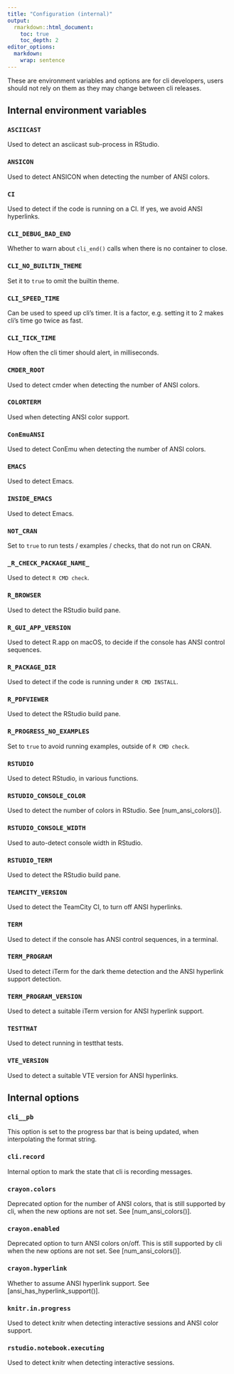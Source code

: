 ```yaml
---
title: "Configuration (internal)"
output:
  rmarkdown::html_document:
    toc: true
    toc_depth: 2
editor_options:
  markdown:
    wrap: sentence
---
```


These are environment variables and options are for cli developers, users
should not rely on them as they may change between cli releases.

## Internal environment variables

### `ASCIICAST`

Used to detect an asciicast sub-process in RStudio.

### `ANSICON`

Used to detect ANSICON when detecting the number of ANSI colors.

### `CI`

Used to detect if the code is running on a CI.
If yes, we avoid ANSI hyperlinks.

### `CLI_DEBUG_BAD_END`

Whether to warn about `cli_end()` calls when there is no container to close.

### `CLI_NO_BUILTIN_THEME`

Set it to `true` to omit the builtin theme.

### `CLI_SPEED_TIME`

Can be used to speed up cli's timer.
It is a factor, e.g. setting it to 2 makes cli's time go twice as fast.

### `CLI_TICK_TIME`

How often the cli timer should alert, in milliseconds.

### `CMDER_ROOT`

Used to detect cmder when detecting the number of ANSI colors.

### `COLORTERM`

Used when detecting ANSI color support.

### `ConEmuANSI`

Used to detect ConEmu when detecting the number of ANSI colors.

### `EMACS`

Used to detect Emacs.

### `INSIDE_EMACS`

Used to detect Emacs.

### `NOT_CRAN`

Set to `true` to run tests / examples / checks, that do not run on CRAN.

### `_R_CHECK_PACKAGE_NAME_`

Used to detect `R CMD check`.

### `R_BROWSER`

Used to detect the RStudio build pane.

### `R_GUI_APP_VERSION`

Used to detect R.app on macOS, to decide if the console has ANSI control
sequences.

### `R_PACKAGE_DIR`

Used to detect if the code is running under `R CMD INSTALL`.

### `R_PDFVIEWER`

Used to detect the RStudio build pane.

### `R_PROGRESS_NO_EXAMPLES`

Set to `true` to avoid running examples, outside of `R CMD check`.

### `RSTUDIO`

Used to detect RStudio, in various functions.

### `RSTUDIO_CONSOLE_COLOR`

Used to detect the number of colors in RStudio.
See [num_ansi_colors()].

### `RSTUDIO_CONSOLE_WIDTH`

Used to auto-detect console width in RStudio.

### `RSTUDIO_TERM`

Used to detect the RStudio build pane.

### `TEAMCITY_VERSION`

Used to detect the TeamCity CI, to turn off ANSI hyperlinks.

### `TERM`

Used to detect if the console has ANSI control sequences, in a terminal.

### `TERM_PROGRAM`

Used to detect iTerm for the dark theme detection and the ANSI hyperlink
support detection.

### `TERM_PROGRAM_VERSION`

Used to detect a suitable iTerm version for ANSI hyperlink support.

### `TESTTHAT`

Used to detect running in testthat tests.

### `VTE_VERSION`

Used to detect a suitable VTE version for ANSI hyperlinks.

## Internal options

### `cli__pb`

This option is set to the progress bar that is being updated, when
interpolating the format string.

### `cli.record`

Internal option to mark the state that cli is recording messages.

### `crayon.colors`

Deprecated option for the number of ANSI colors, that is still supported
by cli, when the new options are not set.
See [num_ansi_colors()].

### `crayon.enabled`

Deprecated option to turn ANSI colors on/off.
This is still supported by cli when the new options are not set.
See [num_ansi_colors()].

### `crayon.hyperlink`

Whether to assume ANSI hyperlink support.
See [ansi_has_hyperlink_support()].

### `knitr.in.progress`

Used to detect knitr when detecting interactive sessions and ANSI color
support.

### `rstudio.notebook.executing`

Used to detect knitr when detecting interactive sessions.
